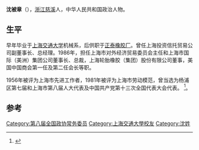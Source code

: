 '''沈被章'''（{{bd|1929年||2013年|11月13日|catIdx=Shen}}），[[浙江|浙江]][[慈溪|慈溪]]人，中华人民共和国政治人物。

==生平==
早年毕业于[[上海交通大学|上海交通大学]]机械系，后供职于[[正泰橡胶厂|正泰橡胶厂]]。曾任上海投资信托贸易公司副董事长、总经理。1986年，担任上海市对外经济贸易委员会主任和上海市国际（美洲）集团公司董事长、总裁，上海轮胎橡胶（集团）股份有限公司董事，美国中国商会第一任及第二任会长等职。

1956年被评为上海市先进工作者，1981年被评为上海市劳动模范，曾当选为杨浦区第七届和上海市第八届人大代表及中国共产党第十三次全国代表大会代表。
<ref>{{cite news|title=第六节 委员会主任|url=http://www.shtong.gov.cn/newsite/node2/node2245/node72907/node72917/node72962/node72967/userobject1ai86003.html|accessdate=2013-11-16|newspaper=上海市地方志办公室|archive-date=2016-06-27|archive-url=https://web.archive.org/web/20160627192453/http://www.shtong.gov.cn/Newsite/node2/node2245/node72907/node72917/node72962/node72967/userobject1ai86003.html|dead-url=no}}</ref>。

==参考==
{{reflist}}
{{中国政治人物小作品}}

{{Authority control}}
{{DEFAULTSORT:S}}
[[Category:第八届全国政协常务委员|Category:第八届全国政协常务委员]]
[[Category:上海交通大學校友|Category:上海交通大學校友]]
[[Category:沈姓|Category:沈姓]]